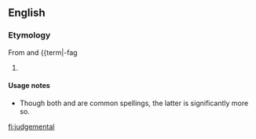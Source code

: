 ==English==

===Etymology===
From {{term|judgement}} and {{term|-fag

{{en-adj}}

# {{alternative spelling of|[[judgmental]]}}

====Usage notes====
* Though both {{term||judgemental}} and {{term|judgmental}} are common spellings, the latter is significantly more so.

[[fi:judgemental]]